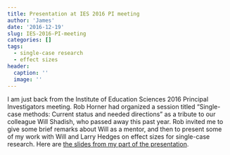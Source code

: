 ```yaml
---
title: Presentation at IES 2016 PI meeting
author: 'James'
date: '2016-12-19'
slug: IES-2016-PI-meeting
categories: []
tags:
  - single-case research
  - effect sizes
header:
  caption: ''
  image: ''
---
```


I am just back from the Institute of Education Sciences 2016 Principal Investigators meeting. Rob Horner had organized a session titled "Single-case methods: Current status and needed directions" as a tribute to our colleague Will Shadish, who passed away this past year. Rob invited me to give some brief remarks about Will as a mentor, and then to present some of my work with Will and Larry Hedges on effect sizes for single-case research. Here are [the slides from my part of the presentation](/files/Single-case-methods-IES-PI-meeting-2016.pdf). 
